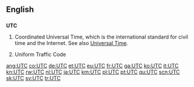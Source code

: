 ==English==

==={{initialism}}===
{{wikipedia}}
'''UTC'''

#Coordinated Universal Time, which is the international standard for civil time and the Internet. See also [[Universal Time]].
#{{US}} {{legal}} Uniform Traffic Code

[[ang:UTC]]
[[co:UTC]]
[[de:UTC]]
[[et:UTC]]
[[eu:UTC]]
[[fr:UTC]]
[[ga:UTC]]
[[ko:UTC]]
[[it:UTC]]
[[kn:UTC]]
[[rw:UTC]]
[[nl:UTC]]
[[ja:UTC]]
[[km:UTC]]
[[pl:UTC]]
[[pt:UTC]]
[[qu:UTC]]
[[scn:UTC]]
[[sk:UTC]]
[[sv:UTC]]
[[tr:UTC]]
